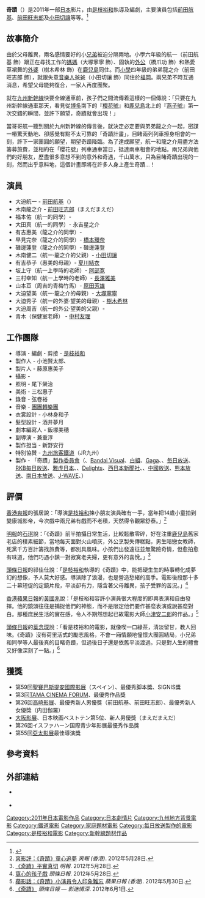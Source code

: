 {{Infobox film
| name           = 奇跡<br />I Wish
| image          = I Wish movie poster.jpg
| caption        = 
| director       = [[是枝裕和|是枝裕和]]<ref>http://movie.now.com/home/movie?id=iwish{{dead link|date=2018年5月 |bot=InternetArchiveBot |fix-attempted=yes }}</ref>
| producer       = 
| writer         = 是枝裕和
| starring       = [[前田航基|前田航基]]<br />[[前田旺志郎|前田旺志郎]]
| music          = [[團團轉樂團|團團轉樂團]]
| cinematography = 
| editing        = 
| studio         = 
| distributor    =日本： Gaga Communications
香港：高先電影有限公司
| released       = 日本：2011年6月11日<ref name="eiga1">{{Cite web|date=|url=http://eiga.com/movie/55738/|title=奇跡 on eiga.com|work=eiga.com|accessdate=2011-06-09|archive-date=2011-05-24|archive-url=https://web.archive.org/web/20110524014105/http://eiga.com/movie/55738/|dead-url=no}}{{ja icon}}</ref>
香港：2012年5月27日
| runtime        = 127分鐘
| country        = {{JPN}}
| language       = [[日語|日語]]
| budget         = 
}}
'''奇蹟'''（{{lang-en|I Wish}}）是2011年一部[[日本|日本]]影片，由[[是枝裕和|是枝裕和]]執導及編劇，主要演員包括[[前田航基|前田航基]]、[[前田旺志郎|前田旺志郎]]及[[小田切讓|小田切讓]]等等。<ref name=bullettrain>{{Cite web|last=Frater|first=Patrick|date=2011-02-05|url=http://www.filmbiz.asia/news/wild-bunch-boards-kore-eda-bullet-train|title=Wild Bunch boards Kore-eda bullet train|work=Film Business Asia|accessdate=2011-02-14|deadurl=yes|archiveurl=https://web.archive.org/web/20110212004550/http://www.filmbiz.asia/news/wild-bunch-boards-kore-eda-bullet-train|archivedate=2011-02-12}}</ref>

== 故事簡介 ==
由於父母離異，兩名感情要好的小[[兄弟|兄弟]]被迫分隔兩地。小學六年級的航一（前田航基 飾）跟正在尋找工作的[[媽媽|媽媽]]（大塚寧寧 飾）、固執的[[外公|外公]]（橋爪功 飾）和熱愛草裙舞的[[外婆|外婆]]（樹木希林 飾）在[[鹿兒島縣|鹿兒島]]同住。而[[小學|小學]]四年級的弟弟龍之介（前田旺志郎 飾），就跟失意[[音樂人|音樂人]][[爸爸|爸爸]]（小田切讓 飾）同住於[[福岡|福岡]]。兩兄弟不時互通消息，希望父母能夠復合，一家人再度團聚。

就在[[九州新幹線|九州新幹線]]快要全線通車前，孩子們之間流傳着這樣的一個傳說：「只要在九州新幹線通車那天，看見從[[博多|博多]]南下的『[[櫻號列車|櫻花號]]』和[[鹿兒島縣|鹿兒島]]北上的『[[燕號列車|燕子號]]』第一次交錯的瞬間，並許下願望，奇蹟就會出現！」

當哥哥航一聽到關於九州新幹線的傳言後，就決定必定要與弟弟龍之介一起，密謀一樁驚天動地、卻感覺有點不太可靠的「奇蹟計畫」，目睹兩列列車擦身相會的一刻，許下一家團圓的願望，期望奇蹟降臨。為了達成願望，航一和龍之介用盡方法籌募旅費，並相約在「櫻花號」列車通車當日，抵達兩車相會的地點。兩兄弟與他們的好朋友，歷盡很多意想不到的意外和奇遇，千山萬水，只為目睹奇蹟出現的一刻，然而出乎意料地，這個計畫即將在許多人身上產生奇蹟...！

== 演員 ==
* 大迫航一 - [[前田航基|前田航基]]（{{link-ja|まえだまえだ|まえだまえだ}}）
* 木南龍之介 - [[前田旺志郎|前田旺志郎]]（まえだまえだ）
* 福本佑（航一的同學）- {{link-ja|林凌雅|林凌雅}}
* 大田真（航一的同學）- 永吉星之介
* 有吉惠美（龍之介的同學）- {{link-ja|內田伽羅|内田伽羅}}
* 早見完奈（龍之介的同學）- [[橋本環奈|橋本環奈]]
* 磯邊蓮登（龍之介的同學）- 磯邊蓮登
* 木南健二（航一·龍之介的父親）- [[小田切讓|小田切讓]]
* 有吉恭子（惠美的母親）- [[夏川結衣|夏川結衣]]
* 坂上守（航一上學時的老師）- [[阿部寛|阿部寛]]
* 三村幸知（航一上學時的老師）- [[長澤雅美|長澤雅美]]
* 山本亘（周吉的青梅竹馬）- [[原田芳雄|原田芳雄]]
* 大迫望美（航一·龍之介的母親）- [[大塚寧寧|大塚寧寧]]
* 大迫秀子（航一的外婆·望美的母親）- [[樹木希林|樹木希林]]
* 大迫周吉（航一的外公·望美的父親）- {{link-ja|橋爪功|橋爪功}}
* 青木（保健室老師） - [[中村友理|中村友理]]

== 工作團隊 ==
* 導演・編劇・剪接 - [[是枝裕和|是枝裕和]]
* 製作人 - 小池賢太郎、{{link-ja|田口聖|田口聖}}
* 製片人  - 藤原惠美子
* 攝影 - {{link-ja|山崎裕|山崎裕 (撮影監督)}}
* 照明 - 尾下榮治
* 美術 - 三松惠子
* 錄音 - 弦卷裕
* 音樂 - [[團團轉樂團|團團轉樂團]]
* 衣裳設計 - 小林身和子
* 髮型設計 - 酒井夢月
* 劇本編寫人 - 飯塚美穂
* 副導演 - 兼重淳
* 製作担当 - 新野安行
* 特別協賛 - [[九州旅客鐵道|九州旅客鐵道]]（JR九州）
* 製作 - 「奇蹟」[[製作委員會方式|製作委員會]]（{{link-ja|JR東日本企畫|ジェイアール東日本企画}}、[[Bandai_Visual|Bandai Visual]]、[[白組|白組]]、[[Gaga|Gaga]]、{{link-ja|衛星劇場|松竹ブロードキャスティング}}、[[毎日放送|毎日放送]]、[[RKB毎日放送|RKB毎日放送]]、[[雅虎日本|雅虎日本]]、{{link-ja|JR西日本通訊社|ジェイアール西日本コミュニケーションズ}}、[[三菱商事|Delights]]、[[西日本新聞社|西日本新聞社]]、{{link-ja|FM福岡|エフエム福岡}}、[[中國放送|中國放送]]、[[熊本放送|熊本放送]]、[[南日本放送|南日本放送]]、[[J-WAVE|J-WAVE]]、{{link-ja|JR九州廣告代理|JR九州エージェンシー}}）

== 評價 ==
[[爽報_(香港)|香港爽報]]的張居說：「導演[[是枝裕和|是枝裕和]]揀小朋友演員確有一手，當年把14歲小童拍到變康城影帝，今次戲中兩兄弟有戲而不老積，天然得令觀眾舒泰。」<ref>[http://www.sharpdaily.hk/article/entertain/20120528/94616 爽影評：《奇蹟》童心追夢]{{Dead link|date=2020年2月 |bot=InternetArchiveBot |fix-attempted=yes }} ''爽報 (香港)''. 2012年5月28日.</ref>

[[明報|明報]]的[[石琪|石琪]]說：「《奇蹟》前半拍攝日常生活，比較鬆散零碎，好在注重[[鹿兒島縣|鹿兒島]]舊家老店的樸素細節，當地每天面對火山噴灰，外公烹製失傳糕點，男生暗戀女教師，死黨千方百計籌找旅費等，都別具風味。小孩們出發遠征並無驚險奇情，但愈拍愈有味道，他們巧遇小鎮一對寂寞老夫婦，更有意外的喜悅。」<ref>[http://ol.mingpao.com/cfm/star20.cfm?File=20120527/sae03/myb1.txt 《奇蹟》平實真切] {{Wayback|url=http://ol.mingpao.com/cfm/star20.cfm?File=20120527%2Fsae03%2Fmyb1.txt |date=20160304210635 }} ''明報''. 2012年5月28日.</ref>

[[頭條日報|頭條日報]]的祁佳仕說：「[[是枝裕和|是枝裕和]]執導的《奇蹟》中，能把硬生生的時事轉化成夢幻的想像，予人莫大好感。導演除了浪漫，也是營造愁緒的高手。電影後段那十多二十幕短促的定鏡片段，平淡卻有力，隱含著父母離異，孩子受罪的苦況。」<ref>[http://blogcity.me/blog/reply_blog_express.asp?f=X5U3QSP2LC209597&id=416770 窩心的孩子戲] {{Wayback|url=http://blogcity.me/blog/reply_blog_express.asp?f=X5U3QSP2LC209597&id=416770 |date=20160304201427 }} ''頭條日報''. 2012年5月28日.</ref>

[[蘋果日報_(香港)|香港蘋果日報]]的[[黃國兆|黃國兆]]說：「是枝裕和容許小演員很大程度的即興表演和自由發揮。他的鏡頭往往是捕捉他們的神態，而不是限定他們要作甚麼表演或說甚麼對白。那種庶民生活的實在感，令人不期然想起已故電影大師[[小津安二郎|小津安二郎]]的作品。」<ref>[http://hk.apple.nextmedia.com/entertainment/art/20120530/16380365 蘋影話：《奇蹟》小演員令人印象難忘] ''蘋果日報 (香港)''. 2012年5月30日.</ref>

[[頭條日報|頭條日報]]的[[葉念琛|葉念琛]]說：「看是枝裕和的電影，就像喫一口綠茶，清淡留甘，教人回味。《奇蹟》沒有荷里活式的勵志風格，不會一廂情願地憧憬大團圓結局，小兄弟和同學等人最後真的目睹奇蹟，但過後日子還是依舊平淡渡過。只是對人生的體會又好像深刻了一點。」<ref>[http://blogcity.me/blog/reply_blog_express.asp?f=DW4JZ5CAGU120803&id=417903 《奇蹟》] {{Wayback|url=http://blogcity.me/blog/reply_blog_express.asp?f=DW4JZ5CAGU120803&id=417903 |date=20160304123255 }} ''頭條日報 — 影迷情深''. 2012年6月1日.</ref>

==獲獎==
*第59回[[聖賽巴斯提安國際影展|聖賽巴斯提安國際影展]]（スペイン）、最優秀脚本獎、SIGNIS獎
*第3回[[TAMA_CINEMA_FORUM|TAMA CINEMA FORUM]]、最優秀作品獎
*第26回[[高崎影展|高崎影展]]、最優秀新人男優獎（前田航基、前田旺志郎）、最優秀新人女優獎（内田伽羅）
*[[大阪影展|大阪影展]]、日本映画ベストテン第5位、新人男優獎（まえだまえだ）
*第26回イスファハーン国際青少年影展最優秀作品獎
*第55回[[亞太影展|亞太影展]]最佳導演獎

== 參考資料 ==
{{reflist}}

== 外部連結 ==
* {{official |http://kiseki.gaga.ne.jp/}} {{ja icon}}
* {{IMDb title|1650453|奇蹟}}

{{是枝裕和|state=expanded}}
{{DEFAULTSORT:Kiseki}}
[[Category:2011年日本電影作品|Category:2011年日本電影作品]]
[[Category:日本劇情片|Category:日本劇情片]]
[[Category:九州地方背景電影|Category:九州地方背景電影]]
[[Category:鐵道電影|Category:鐵道電影]]
[[Category:家庭題材電影|Category:家庭題材電影]]
[[Category:每日放送製作的電影|Category:每日放送製作的電影]]
[[Category:是枝裕和電影|Category:是枝裕和電影]]
[[Category:新幹線題材作品|Category:新幹線題材作品]]